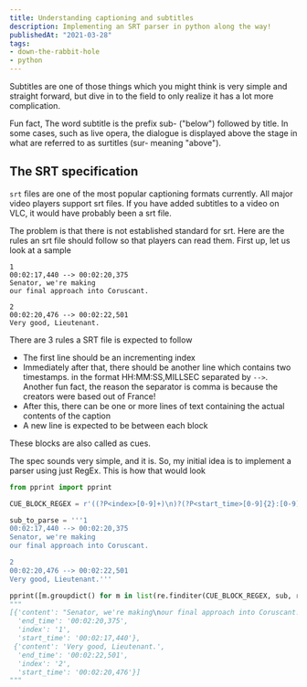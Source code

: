 ```yaml
---
title: Understanding captioning and subtitles
description: Implementing an SRT parser in python along the way!
publishedAt: "2021-03-28"
tags:
- down-the-rabbit-hole
- python
---
```


Subtitles are one of those things which you might think is very simple and straight forward, but dive
in to the field to only realize it has a lot more complication.

Fun fact, The word subtitle is the prefix sub- ("below") followed by title. In some cases, such as
live opera, the dialogue is displayed above the stage in what are referred to as
surtitles (sur- meaning "above").

## The SRT specification

`srt` files are one of the most popular captioning formats currently. All major video players support
srt files. If you have added subtitles to a video on VLC, it would have probably been a srt file.

The problem is that there is not established standard for srt. Here are the rules an srt file should
follow so that players can read them. First up, let us look at a sample

```
1
00:02:17,440 --> 00:02:20,375
Senator, we're making
our final approach into Coruscant.

2
00:02:20,476 --> 00:02:22,501
Very good, Lieutenant.
```

There are 3 rules a SRT file is expected to follow

- The first line should be an incrementing index
- Immediately after that, there should be another line which contains two timestamps. in the format HH:MM:SS,MILLSEC
separated by `-->`.
Another fun fact, the reason the separator is comma is because the creators were based out of France!
- After this, there can be one or more lines of text containing the actual contents of the caption
- A new line is expected to be between each block

These blocks are also called as cues.

The spec sounds very simple, and it is. So, my initial idea is to implement a parser using just RegEx.
This is how that would look

```python
from pprint import pprint

CUE_BLOCK_REGEX = r'((?P<index>[0-9]+)\n)?(?P<start_time>[0-9]{2}:[0-9]{2}:[0-9]{2}.[0-9]{3}) --> (?P<end_time>[0-9]{2}:[0-9]{2}:[0-9]{2}.[0-9]{3})\n(?P<content>.*?)(\n\n|$)'

sub_to_parse = '''1
00:02:17,440 --> 00:02:20,375
Senator, we're making
our final approach into Coruscant.

2
00:02:20,476 --> 00:02:22,501
Very good, Lieutenant.'''

pprint([m.groupdict() for m in list(re.finditer(CUE_BLOCK_REGEX, sub, re.DOTALL))])
"""
[{'content': "Senator, we're making\nour final approach into Coruscant.",
  'end_time': '00:02:20,375',
  'index': '1',
  'start_time': '00:02:17,440'},
 {'content': 'Very good, Lieutenant.',
  'end_time': '00:02:22,501',
  'index': '2',
  'start_time': '00:02:20,476'}]
"""
```